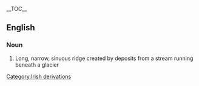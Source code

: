 {{wikipedia}}
__TOC__
==English==
===Noun===

#Long, narrow, sinuous ridge created by deposits from a stream running beneath a glacier
[[Category:Irish derivations]]